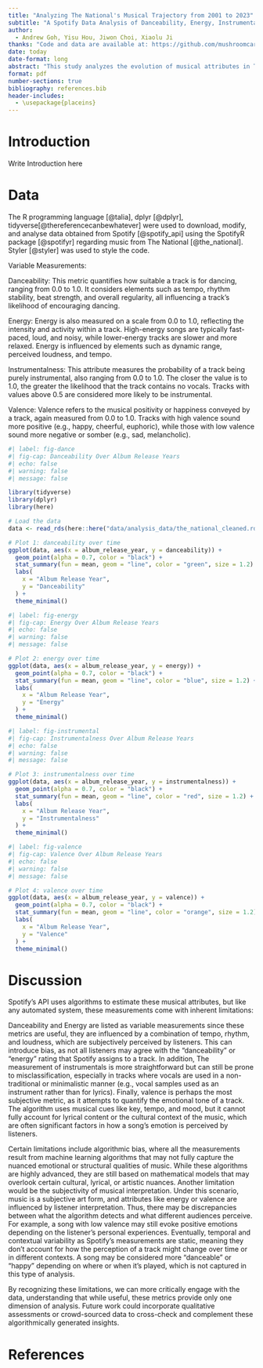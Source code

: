 ```yaml
---
title: "Analyzing The National's Musical Trajectory from 2001 to 2023"
subtitle: "A Spotify Data Analysis of Danceability, Energy, Instrumentalness, and Valence Trends"
author: 
  - Andrew Goh, Yisu Hou, Jiwon Choi, Xiaolu Ji
thanks: "Code and data are available at: https://github.com/mushroomcarbon/Spotify."
date: today
date-format: long
abstract: "This study analyzes the evolution of musical attributes in The National’s discography, focusing on danceability, energy, instrumentalness, and valence across their album releases. Using data from Spotify’s API, we analyze how these attributes have fluctuated over the years and visualize their progression through a series of plots. Our findings suggest that energy and instrumentalness exhibit more variability, while danceability and valence have followed relatively smoother trajectories. These insights contribute to the growing field of music analytics by offering a deeper understanding of the artistic and sonic evolution of a famous band within the indie rock genre."
format: pdf
number-sections: true
bibliography: references.bib
header-includes:
  - \usepackage{placeins}
---
```



# Introduction

Write Introduction here

# Data {#sec-mydatasection}

The R programming language [@talia], dplyr [@dplyr], tidyverse[@thereferencecanbewhatever] were used to download, modify, and analyse data obtained from Spotify [@spotify_api] using the SpotifyR package [@spotifyr] regarding music from The National [@the_national]. Styler [@styler] was used to style the code.

Variable Measurements:

Danceability: This metric quantifies how suitable a track is for dancing, ranging from 0.0 to 1.0. It considers elements such as tempo, rhythm stability, beat strength, and overall regularity, all influencing a track's likelihood of encouraging dancing.

Energy: Energy is also measured on a scale from 0.0 to 1.0, reflecting the intensity and activity within a track. High-energy songs are typically fast-paced, loud, and noisy, while lower-energy tracks are slower and more relaxed. Energy is influenced by elements such as dynamic range, perceived loudness, and tempo.

Instrumentalness: This attribute measures the probability of a track being purely instrumental, also ranging from 0.0 to 1.0. The closer the value is to 1.0, the greater the likelihood that the track contains no vocals. Tracks with values above 0.5 are considered more likely to be instrumental.

Valence: Valence refers to the musical positivity or happiness conveyed by a track, again measured from 0.0 to 1.0. Tracks with high valence sound more positive (e.g., happy, cheerful, euphoric), while those with low valence sound more negative or somber (e.g., sad, melancholic).

```r
#| label: fig-dance
#| fig-cap: Danceability Over Album Release Years
#| echo: false
#| warning: false
#| message: false

library(tidyverse)
library(dplyr)
library(here)

# Load the data
data <- read_rds(here::here("data/analysis_data/the_national_cleaned.rds"))

# Plot 1: danceability over time
ggplot(data, aes(x = album_release_year, y = danceability)) +
  geom_point(alpha = 0.7, color = "black") +
  stat_summary(fun = mean, geom = "line", color = "green", size = 1.2) +
  labs(
    x = "Album Release Year",
    y = "Danceability"
  ) +
  theme_minimal()
```

```r
#| label: fig-energy
#| fig-cap: Energy Over Album Release Years
#| echo: false
#| warning: false
#| message: false

# Plot 2: energy over time
ggplot(data, aes(x = album_release_year, y = energy)) +
  geom_point(alpha = 0.7, color = "black") +
  stat_summary(fun = mean, geom = "line", color = "blue", size = 1.2) +
  labs(
    x = "Album Release Year",
    y = "Energy"
  ) +
  theme_minimal()
```

```r
#| label: fig-instrumental
#| fig-cap: Instrumentalness Over Album Release Years
#| echo: false
#| warning: false
#| message: false

# Plot 3: instrumentalness over time
ggplot(data, aes(x = album_release_year, y = instrumentalness)) +
  geom_point(alpha = 0.7, color = "black") +
  stat_summary(fun = mean, geom = "line", color = "red", size = 1.2) +
  labs(
    x = "Album Release Year",
    y = "Instrumentalness"
  ) +
  theme_minimal()
```

```r
#| label: fig-valence
#| fig-cap: Valence Over Album Release Years
#| echo: false
#| warning: false
#| message: false

# Plot 4: valence over time
ggplot(data, aes(x = album_release_year, y = valence)) +
  geom_point(alpha = 0.7, color = "black") +
  stat_summary(fun = mean, geom = "line", color = "orange", size = 1.2) +
  labs(
    x = "Album Release Year",
    y = "Valence"
  ) +
  theme_minimal()
```
\FloatBarrier

# Discussion

Spotify’s API uses algorithms to estimate these musical attributes, but like any automated system, these measurements come with inherent limitations:

Danceability and Energy are listed as variable measurements since these metrics are useful, they are influenced by a combination of tempo, rhythm, and loudness, which are subjectively perceived by listeners. This can introduce bias, as not all listeners may agree with the "danceability" or "energy" rating that Spotify assigns to a track. In addition, The measurement of instrumentals is more straightforward but can still be prone to misclassification, especially in tracks where vocals are used in a non-traditional or minimalistic manner (e.g., vocal samples used as an instrument rather than for lyrics). Finally, valence is perhaps the most subjective metric, as it attempts to quantify the emotional tone of a track. The algorithm uses musical cues like key, tempo, and mood, but it cannot fully account for lyrical content or the cultural context of the music, which are often significant factors in how a song's emotion is perceived by listeners.

Certain limitations include algorithmic bias, where all the measurements result from machine learning algorithms that may not fully capture the nuanced emotional or structural qualities of music. While these algorithms are highly advanced, they are still based on mathematical models that may overlook certain cultural, lyrical, or artistic nuances. Another limitation would be the subjectivity of musical interpretation. Under this scenario, music is a subjective art form, and attributes like energy or valence are influenced by listener interpretation. Thus, there may be discrepancies between what the algorithm detects and what different audiences perceive. For example, a song with low valence may still evoke positive emotions depending on the listener's personal experiences. Eventually, temporal and contextual variability as Spotify’s measurements are static, meaning they don't account for how the perception of a track might change over time or in different contexts. A song may be considered more "danceable" or "happy" depending on where or when it's played, which is not captured in this type of analysis.

By recognizing these limitations, we can more critically engage with the data, understanding that while useful, these metrics provide only one dimension of analysis. Future work could incorporate qualitative assessments or crowd-sourced data to cross-check and complement these algorithmically generated insights.

\newpage

# References